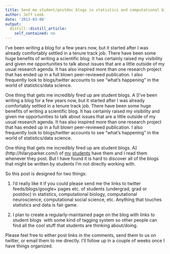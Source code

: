 ```yaml
---
title: Send me student/postdoc blogs in statistics and computational biology
author: Jeff Leek
date: '2013-03-08'
output:
  distill::distill_article:
    self_contained: no
---
```


I've been writing a blog for a few years now, but it started after I was already comfortably settled in a tenure track job. There have been some huge benefits of writing a scientific blog. It has certainly raised my visibility and given me opportunities to talk about issues that are a little outside of my usual research agenda. It has also inspired more than one research project that has ended up in a full blown peer-reviewed publication. I also frequently look to blogs/twitter accounts to see "what's happening" in the world of statistics/data science.

One thing that gets me incredibly fired up are student blogs. A [I've been writing a blog for a few years now, but it started after I was already comfortably settled in a tenure track job. There have been some huge benefits of writing a scientific blog. It has certainly raised my visibility and given me opportunities to talk about issues that are a little outside of my usual research agenda. It has also inspired more than one research project that has ended up in a full blown peer-reviewed publication. I also frequently look to blogs/twitter accounts to see "what's happening" in the world of statistics/data science.

One thing that gets me incredibly fired up are student blogs. A](http://hilaryparker.com/) of [my](http://alyssafrazee.wordpress.com/) [students](http://fellgernon.tumblr.com/) have them and I read them whenever they post. But I have found it is hard to discover all of the blogs that might be written by students I'm not directly working with.

So this post is designed for two things:

(1) I'd really like it if you could please send me the links to twitter feeds/blogs/google+ pages etc. of students (undergrad, grad or postdoc) in statistics, computational biology, computational neuroscience, computational social science, etc. Anything that touches statistics and data is fair game.

(2) I plan to create a regularly-maintained page on the blog with links to student blogs  with some kind of tagging system so other people can find all the cool stuff that students are thinking about/doing.

Please feel free to either post links in the comments, send them to us on twitter, or email them to me directly. I'll follow up in a couple of weeks once I have things organized.
